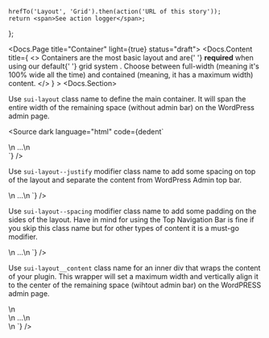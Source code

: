 
	hrefTo('Layout', 'Grid').then(action('URL of this story'));
	return <span>See action logger</span>;
};

<Meta title="SUI/CSS Framework/Layout/Overview" />

<Docs.Page title="Container" light={true} status="draft">
	<Docs.Content
		title={
			<>
				Containers are the most basic layout and are{' '}
				<strong>required</strong> when using our default{' '}
				<LinkTo kind="sui-css-framework-layout-grid" story="grid">
					grid system
				</LinkTo>
				. Choose between full-width (meaning it's 100% wide all the time)
				and contained (meaning, it has a maximum width) content.
			</>
		}
	>
		<Docs.Section>
			<p>
				Use <code>sui-layout</code> class name to define the main
				container. It will span the entire width of the remaining space
				(without admin bar) on the WordPress admin page.
			</p>
			<Source
				dark
				language="html"
				code={dedent`
<div class="sui-layout">\n
	...\n
</div>
				`}
			/>
			<Docs.Section title="Modifier: Top Spacing" nested={true}>
				<p>
					Use <code>sui-layout--justify</code> modifier class name to
					add some spacing on top of the layout and separate the
					content from WordPress Admin top bar.
				</p>
				<Source
					dark
					language="html"
					code={dedent`
<div class="sui-layout sui-layout--justify">\n
	...\n
</div>
					`}
				/>
			</Docs.Section>
			<Docs.Section title="Modifier: Sides Spacing" nested={true}>
				<p>
					Use <code>sui-layout--spacing</code> modifier class name to
					add some padding on the sides of the layout. Have in mind
					for using the Top Navigation Bar is fine if you skip this
					class name but for other types of content it is a must-go
					modifier.
				</p>
				<Source
					dark
					language="html"
					code={dedent`
<div class="sui-layout sui-layout--spacing">\n
	...\n
</div>
					`}
				/>
			</Docs.Section>
		</Docs.Section>
		<Docs.Section title="Layout Content">
			<p>
				Use <code>sui-layout__content</code> class name for an inner div
				that wraps the content of your plugin. This wrapper will set a
				maximum width and vertically align it to the center of the
				remaining space (wihtout admin bar) on the WordPRESS admin page.
			</p>
			<Source
				dark
				language="html"
				code={dedent`
<div class="sui-layout">\n
	<div className="sui-layout__content">\n
		...\n
	</div>\n
</div>
				`}
			/>
		</Docs.Section>
	</Docs.Content>
	<Docs.Footer />
</Docs.Page>
